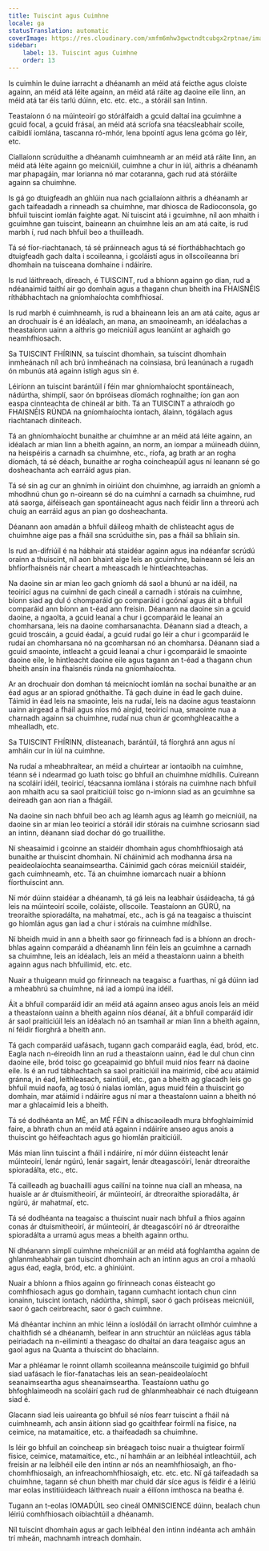 ```yaml
---
title: Tuiscint agus Cuimhne
locale: ga
statusTranslation: automatic
coverImage: https://res.cloudinary.com/xmfm6mhw3gwctndtcubgx2rptnae/image/upload/v1740337243/small_cover_educacion_fundamental_a051170f1c.webp
sidebar:
    label: 13. Tuiscint agus Cuimhne
    order: 13
---
```

Is cuimhin le duine iarracht a dhéanamh an méid atá feicthe agus cloiste againn, an méid atá léite againn, an méid atá ráite ag daoine eile linn, an méid atá tar éis tarlú dúinn, etc. etc. etc., a stóráil san Intinn.

Teastaíonn ó na múinteoirí go stórálfaidh a gcuid daltaí ina gcuimhne a gcuid focal, a gcuid frásaí, an méid atá scríofa sna téacsleabhair scoile, caibidlí iomlána, tascanna ró-mhór, lena bpointí agus lena gcóma go léir, etc.

Ciallaíonn scrúduithe a dhéanamh cuimhneamh ar an méid atá ráite linn, an méid atá léite againn go meicniúil, cuimhne a chur in iúl, aithris a dhéanamh mar phapagáin, mar lorianna nó mar cotaranna, gach rud atá stóráilte againn sa chuimhne.

Is gá go dtuigfeadh an ghlúin nua nach gciallaíonn aithris a dhéanamh ar gach taifeadadh a rinneadh sa chuimhne, mar dhiosca de Radioconsola, go bhfuil tuiscint iomlán faighte agat. Ní tuiscint atá i gcuimhne, níl aon mhaith i gcuimhne gan tuiscint, baineann an chuimhne leis an am atá caite, is rud marbh í, rud nach bhfuil beo a thuilleadh.

Tá sé fíor-riachtanach, tá sé práinneach agus tá sé fíorthábhachtach go dtuigfeadh gach dalta i scoileanna, i gcoláistí agus in ollscoileanna brí dhomhain na tuisceana domhaine i ndáiríre.

Is rud láithreach, díreach, é TUISCINT, rud a bhíonn againn go dian, rud a ndéanaimid taithí air go domhain agus a thagann chun bheith ina FHAISNÉIS ríthábhachtach na gníomhaíochta comhfhiosaí.

Is rud marbh é cuimhneamh, is rud a bhaineann leis an am atá caite, agus ar an drochuair is é an idéalach, an mana, an smaoineamh, an idéalachas a theastaíonn uainn a aithris go meicniúil agus leanúint ar aghaidh go neamhfhiosach.

Sa TUISCINT FHÍRINN, sa tuiscint dhomhain, sa tuiscint dhomhain inmheánach níl ach brú inmheánach na coinsiasa, brú leanúnach a rugadh ón mbunús atá againn istigh agus sin é.

Léiríonn an tuiscint barántúil í féin mar ghníomhaíocht spontáineach, nádúrtha, shimplí, saor ón bpróiseas díomách roghnaithe; íon gan aon easpa cinnteachta de chineál ar bith. Tá an TUISCINT a athraíodh go FHAISNÉIS RÚNDA na gníomhaíochta iontach, álainn, tógálach agus riachtanach díniteach.

Tá an ghníomhaíocht bunaithe ar chuimhne ar an méid atá léite againn, an idéalach ar mian linn a bheith againn, an norm, an iompar a múineadh dúinn, na heispéiris a carnadh sa chuimhne, etc., ríofa, ag brath ar an rogha díomách, tá sé déach, bunaithe ar rogha coincheapúil agus ní leanann sé go dosheachanta ach earráid agus pian.

Tá sé sin ag cur an ghnímh in oiriúint don chuimhne, ag iarraidh an gníomh a mhodhnú chun go n-oireann sé do na cuimhní a carnadh sa chuimhne, rud atá saorga, áiféiseach gan spontáineacht agus nach féidir linn a threorú ach chuig an earráid agus an pian go dosheachanta.

Déanann aon amadán a bhfuil dáileog mhaith de chlisteacht agus de chuimhne aige pas a fháil sna scrúduithe sin, pas a fháil sa bhliain sin.

Is rud an-difriúil é na hábhair atá staidéar againn agus ina ndéanfar scrúdú orainn a thuiscint, níl aon bhaint aige leis an gcuimhne, baineann sé leis an bhfíorfhaisnéis nár cheart a mheascadh le hintleachteachas.

Na daoine sin ar mian leo gach gníomh dá saol a bhunú ar na idéil, na teoiricí agus na cuimhní de gach cineál a carnadh i stórais na cuimhne, bíonn siad ag dul ó chomparáid go comparáid i gcónaí agus áit a bhfuil comparáid ann bíonn an t-éad ann freisin. Déanann na daoine sin a gcuid daoine, a ngaolta, a gcuid leanaí a chur i gcomparáid le leanaí an chomharsana, leis na daoine comharsanachta. Déanann siad a dteach, a gcuid troscáin, a gcuid éadaí, a gcuid rudaí go léir a chur i gcomparáid le rudaí an chomharsana nó na gcomharsan nó an chomharsa. Déanann siad a gcuid smaointe, intleacht a gcuid leanaí a chur i gcomparáid le smaointe daoine eile, le hintleacht daoine eile agus tagann an t-éad a thagann chun bheith ansin ina fhaisnéis rúnda na gníomhaíochta.

Ar an drochuair don domhan tá meicníocht iomlán na sochaí bunaithe ar an éad agus ar an spiorad gnóthaithe. Tá gach duine in éad le gach duine. Táimid in éad leis na smaointe, leis na rudaí, leis na daoine agus teastaíonn uainn airgead a fháil agus níos mó airgid, teoiricí nua, smaointe nua a charnadh againn sa chuimhne, rudaí nua chun ár gcomhghleacaithe a mhealladh, etc.

Sa TUISCINT FHÍRINN, dlisteanach, barántúil, tá fíorghrá ann agus ní amháin cur in iúl na cuimhne.

Na rudaí a mheabhraítear, an méid a chuirtear ar iontaoibh na cuimhne, téann sé i ndearmad go luath toisc go bhfuil an chuimhne mídhílis. Cuireann na scoláirí idéil, teoiricí, téacsanna iomlána i stórais na cuimhne nach bhfuil aon mhaith acu sa saol praiticiúil toisc go n-imíonn siad as an gcuimhne sa deireadh gan aon rian a fhágáil.

Na daoine sin nach bhfuil beo ach ag léamh agus ag léamh go meicniúil, na daoine sin ar mian leo teoiricí a stóráil idir stórais na cuimhne scriosann siad an intinn, déanann siad dochar dó go truaillithe.

Ní sheasaimid i gcoinne an staidéir dhomhain agus chomhfhiosaigh atá bunaithe ar thuiscint dhomhain. Ní cháinimid ach modhanna ársa na peaideolaíochta seanaimseartha. Cáinimid gach córas meicniúil staidéir, gach cuimhneamh, etc. Tá an chuimhne iomarcach nuair a bhíonn fíorthuiscint ann.

Ní mór dúinn staidéar a dhéanamh, tá gá leis na leabhair úsáideacha, tá gá leis na múinteoirí scoile, coláiste, ollscoile. Teastaíonn an GÚRÚ, na treoraithe spioradálta, na mahatmaí, etc., ach is gá na teagaisc a thuiscint go hiomlán agus gan iad a chur i stórais na cuimhne mídhílse.

Ní bheidh muid in ann a bheith saor go fírinneach fad is a bhíonn an droch-bhlas againn comparáid a dhéanamh linn féin leis an gcuimhne a carnadh sa chuimhne, leis an idéalach, leis an méid a theastaíonn uainn a bheith againn agus nach bhfuilimid, etc. etc.

Nuair a thuigeann muid go fírinneach na teagaisc a fuarthas, ní gá dúinn iad a mheabhrú sa chuimhne, ná iad a iompú ina idéil.

Áit a bhfuil comparáid idir an méid atá againn anseo agus anois leis an méid a theastaíonn uainn a bheith againn níos déanaí, áit a bhfuil comparáid idir ár saol praiticiúil leis an idéalach nó an tsamhail ar mian linn a bheith againn, ní féidir fíorghrá a bheith ann.

Tá gach comparáid uafásach, tugann gach comparáid eagla, éad, bród, etc. Eagla nach n-éireoidh linn an rud a theastaíonn uainn, éad le dul chun cinn daoine eile, bród toisc go gceapaimid go bhfuil muid níos fearr ná daoine eile. Is é an rud tábhachtach sa saol praiticiúil ina mairimid, cibé acu atáimid gránna, in éad, leithleasach, saintiúil, etc., gan a bheith ag glacadh leis go bhfuil muid naofa, ag tosú ó nialas iomlán, agus muid féin a thuiscint go domhain, mar atáimid i ndáiríre agus ní mar a theastaíonn uainn a bheith nó mar a ghlacaimid leis a bheith.

Tá sé dodhéanta an MÉ, an MÉ FÉIN a dhíscaoileadh mura bhfoghlaimímid faire, a bhrath chun an méid atá againn i ndáiríre anseo agus anois a thuiscint go héifeachtach agus go hiomlán praiticiúil.

Más mian linn tuiscint a fháil i ndáiríre, ní mór dúinn éisteacht lenár múinteoirí, lenár ngúrú, lenár sagairt, lenár dteagascóirí, lenár dtreoraithe spioradálta, etc., etc.

Tá cailleadh ag buachaillí agus cailíní na toinne nua ciall an mheasa, na huaisle ar ár dtuismitheoirí, ár múinteoirí, ár dtreoraithe spioradálta, ár ngúrú, ár mahatmaí, etc.

Tá sé dodhéanta na teagaisc a thuiscint nuair nach bhfuil a fhios againn conas ár dtuismitheoirí, ár múinteoirí, ár dteagascóirí nó ár dtreoraithe spioradálta a urramú agus meas a bheith againn orthu.

Ní dhéanann simplí cuimhne mheicniúil ar an méid atá foghlamtha againn de ghlanmheabhair gan tuiscint dhomhain ach an intinn agus an croí a mhaolú agus éad, eagla, bród, etc. a ghiniúint.

Nuair a bhíonn a fhios againn go fírinneach conas éisteacht go comhfhiosach agus go domhain, tagann cumhacht iontach chun cinn ionainn, tuiscint iontach, nádúrtha, shimplí, saor ó gach próiseas meicniúil, saor ó gach ceirbreacht, saor ó gach cuimhne.

Má dhéantar inchinn an mhic léinn a íoslódáil ón iarracht ollmhór cuimhne a chaithfidh sé a dhéanamh, beifear in ann struchtúr an núicléas agus tábla peiriadach na n-eilimintí a theagasc do dhaltaí an dara teagaisc agus an gaol agus na Quanta a thuiscint do bhaclainn.

Mar a phléamar le roinnt ollamh scoileanna meánscoile tuigimid go bhfuil siad uafásach le fíor-fanatachas leis an sean-peaideolaíocht seanaimseartha agus sheanaimseartha. Teastaíonn uathu go bhfoghlaimeodh na scoláirí gach rud de ghlanmheabhair cé nach dtuigeann siad é.

Glacann siad leis uaireanta go bhfuil sé níos fearr tuiscint a fháil ná cuimhneamh, ach ansin áitíonn siad go gcaithfear foirmlí na fisice, na ceimice, na matamaitice, etc. a thaifeadadh sa chuimhne.

Is léir go bhfuil an coincheap sin bréagach toisc nuair a thuigtear foirmlí fisice, ceimice, matamaitice, etc., ní hamháin ar an leibhéal intleachtúil, ach freisin ar na leibhéil eile den intinn ar nós an neamhfhiosaigh, an fho-chomhfhiosaigh, an infreachomhfhiosaigh, etc. etc. etc. Ní gá taifeadadh sa chuimhne, tagann sé chun bheith mar chuid dár síce agus is féidir é a léiriú mar eolas institiúideach láithreach nuair a éilíonn imthosca na beatha é.

Tugann an t-eolas IOMADÚIL seo cineál OMNISCIENCE dúinn, bealach chun léiriú comhfhiosach oibiachtúil a dhéanamh.

Níl tuiscint dhomhain agus ar gach leibhéal den intinn indéanta ach amháin trí mheán, machnamh intreach domhain.

